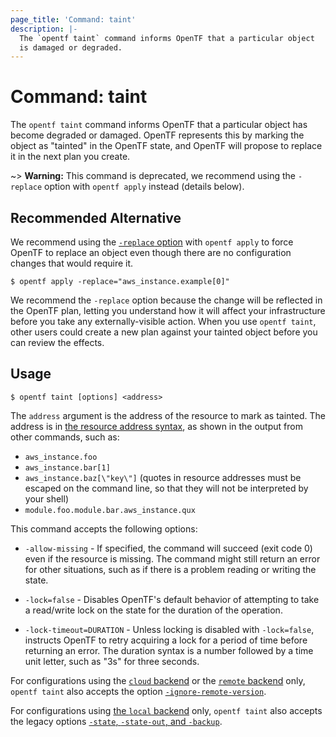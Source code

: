 ```yaml
---
page_title: 'Command: taint'
description: |-
  The `opentf taint` command informs OpenTF that a particular object
  is damaged or degraded.
---
```


# Command: taint

The `opentf taint` command informs OpenTF that a particular object has
become degraded or damaged. OpenTF represents this by marking the
object as "tainted" in the OpenTF state, and OpenTF will
propose to replace it in the next plan you create.

~> **Warning:** This command is deprecated, we recommend using the `-replace` option with `opentf apply` instead (details below).

## Recommended Alternative

We recommend using the [`-replace` option](/opentf/cli/commands/plan#replace-address) with `opentf apply` to force OpenTF to replace an object even though there are no configuration changes that would require it.

```
$ opentf apply -replace="aws_instance.example[0]"
```

We recommend the `-replace` option because the change will be reflected in the OpenTF plan, letting you understand how it will affect your infrastructure before you take any externally-visible action. When you use `opentf taint`, other users could create a new plan against your tainted object before you can review the effects.

## Usage

```
$ opentf taint [options] <address>
```

The `address` argument is the address of the resource to mark as tainted.
The address is in
[the resource address syntax](/opentf/cli/state/resource-addressing),
as shown in the output from other commands, such as:

- `aws_instance.foo`
- `aws_instance.bar[1]`
- `aws_instance.baz[\"key\"]` (quotes in resource addresses must be escaped on the command line, so that they will not be interpreted by your shell)
- `module.foo.module.bar.aws_instance.qux`

This command accepts the following options:

- `-allow-missing` - If specified, the command will succeed (exit code 0)
  even if the resource is missing. The command might still return an error
  for other situations, such as if there is a problem reading or writing
  the state.

- `-lock=false` - Disables OpenTF's default behavior of attempting to take
  a read/write lock on the state for the duration of the operation.

- `-lock-timeout=DURATION` - Unless locking is disabled with `-lock=false`,
  instructs OpenTF to retry acquiring a lock for a period of time before
  returning an error. The duration syntax is a number followed by a time
  unit letter, such as "3s" for three seconds.

For configurations using the [`cloud` backend](/opentf/cli/cloud) or the [`remote` backend](/opentf/language/settings/backends/remote) only, `opentf taint`
also accepts the option
[`-ignore-remote-version`](/opentf/cli/cloud/command-line-arguments#ignore-remote-version).

For configurations using
[the `local` backend](/opentf/language/settings/backends/local) only,
`opentf taint` also accepts the legacy options
[`-state`, `-state-out`, and `-backup`](/opentf/language/settings/backends/local#command-line-arguments).
